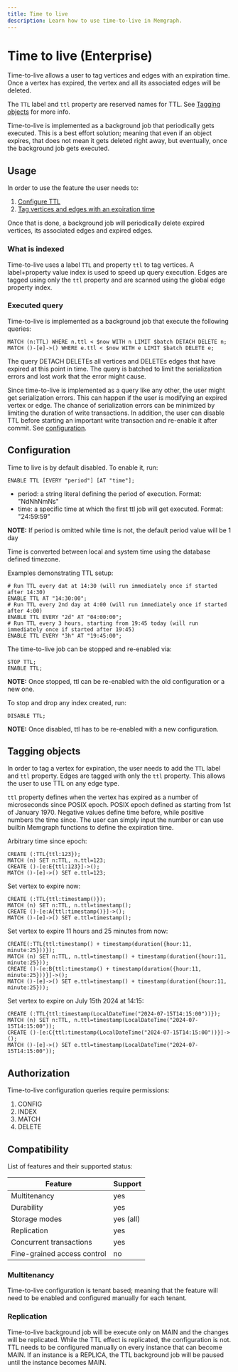 ```yaml
---
title: Time to live
description: Learn how to use time-to-live in Memgraph.
---
```



# Time to live (Enterprise)

Time-to-live allows a user to tag vertices and edges with an expiration time. Once a vertex has expired, the vertex and all its associated edges will be deleted.

<Callout type="warning">

The `TTL` label and `ttl` property are reserved names for TTL. See [Tagging objects](#tagging-objects) for more info.

</Callout>

<Callout type="info">

Time-to-live is implemented as a background job that periodically gets executed.
This is a best effort solution; meaning that even if an object expires, that does not mean it gets deleted right away, but eventually, once the background job gets executed.

</Callout>

## Usage

In order to use the feature the user needs to:
1. [Configure TTL](#configuration)
2. [Tag vertices and edges with an expiration time](#tagging-objects)

Once that is done, a background job will periodically delete expired vertices, its associated edges and expired edges.

### What is indexed

Time-to-live uses a label `TTL` and property `ttl` to tag vertices. A label+property value index is used to speed up query execution.
Edges are tagged using only the `ttl` property and are scanned using the global edge property index.

### Executed query

Time-to-live is implemented as a background job that execute the following queries:

```cypher
MATCH (n:TTL) WHERE n.ttl < $now WITH n LIMIT $batch DETACH DELETE n;
MATCH ()-[e]->() WHERE e.ttl < $now WITH e LIMIT $batch DELETE e;
```

The query DETACH DELETEs all vertices and DELETEs edges that have expired at this point in time.
The query is batched to limit the serialization errors and lost work that the error might cause.

<Callout type="warning">

Since time-to-live is implemented as a query like any other, the user might get serialization errors.
This can happen if the user is modifying an expired vertex or edge.
The chance of serialization errors can be minimized by limiting the duration of write transactions.
In addition, the user can disable TTL before starting an important write transaction and re-enable it after commit. See [configuration](#configuration).

</Callout>

## Configuration

Time to live is by default disabled. To enable it, run:

```cypher
ENABLE TTL [EVERY "period"] [AT "time"];
```

 * period: a string literal defining the period of execution. Format: "NdNhNmNs"
 * time: a specific time at which the first ttl job will get executed. Format: "24:59:59"

**NOTE:** If period is omitted while time is not, the default period value will be 1 day

<Callout type="info">

Time is converted between local and system time using the database defined timezone.

</Callout>

Examples demonstrating TTL setup:

```cypher
# Run TTL every dat at 14:30 (will run immediately once if started after 14:30)
ENABLE TTL AT "14:30:00";
# Run TTL every 2nd day at 4:00 (will run immediately once if started after 4:00)
ENABLE TTL EVERY "2d" AT "04:00:00";
# Run TTL every 3 hours, starting from 19:45 today (will run immediately once if started after 19:45)
ENABLE TTL EVERY "3h" AT "19:45:00";
```

The time-to-live job can be stopped and re-enabled via:

```cypher
STOP TTL;
ENABLE TTL;
```

**NOTE:** Once stopped, ttl can be re-enabled with the old configuration or a new one.

To stop and drop any index created, run:

```cypher
DISABLE TTL;
```

**NOTE:** Once disabled, ttl has to be re-enabled with a new configuration.

## Tagging objects

In order to tag a vertex for expiration, the user needs to add the `TTL` label and `ttl` property.
Edges are tagged with only the `ttl` property. This allows the user to use TTL on any edge type.

`ttl` property defines when the vertex has expired as a number of microseconds since POSIX epoch.
POSIX epoch defined as starting from 1st of January 1970. Negative values define time before, while positive numbers the time since.
The user can simply input the number or can use builtin Memgraph functions to define the expiration time.

Arbitrary time since epoch:
```cypher
CREATE (:TTL{ttl:123});
MATCH (n) SET n:TTL, n.ttl=123;
CREATE ()-[e:E{ttl:123}]->();
MATCH ()-[e]->() SET e.ttl=123;
```

Set vertex to expire now:
```cypher
CREATE (:TTL{ttl:timestamp()});
MATCH (n) SET n:TTL, n.ttl=timestamp();
CREATE ()-[e:A{ttl:timestamp()}]->();
MATCH ()-[e]->() SET e.ttl=timestamp();
```

Set vertex to expire 11 hours and 25 minutes from now:
```cypher
CREATE(:TTL{ttl:timestamp() + timestamp(duration({hour:11, minute:25}))});
MATCH (n) SET n:TTL, n.ttl=timestamp() + timestamp(duration({hour:11, minute:25}));
CREATE ()-[e:B{ttl:timestamp() + timestamp(duration({hour:11, minute:25}))}]->();
MATCH ()-[e]->() SET e.ttl=timestamp() + timestamp(duration({hour:11, minute:25}));
```

Set vertex to expire on July 15th 2024 at 14:15:
```cypher
CREATE (:TTL{ttl:timestamp(LocalDateTime("2024-07-15T14:15:00"))});
MATCH (n) SET n:TTL, n.ttl=timestamp(LocalDateTime("2024-07-15T14:15:00"));
CREATE ()-[e:C{ttl:timestamp(LocalDateTime("2024-07-15T14:15:00"))}]->();
MATCH ()-[e]->() SET e.ttl=timestamp(LocalDateTime("2024-07-15T14:15:00"));
```

## Authorization

Time-to-live configuration queries require permissions:
1. CONFIG
2. INDEX
3. MATCH
4. DELETE

## Compatibility

List of features and their supported status:

| Feature                     | Support   |
|-----------------------------|-----------|
| Multitenancy                | yes       |
| Durability                  | yes       |
| Storage modes               | yes (all) |
| Replication                 | yes       |
| Concurrent transactions     | yes       |
| Fine-grained access control | no        |

### Multitenancy

Time-to-live configuration is tenant based; meaning that the feature will need to be enabled and configured manually for each tenant.

### Replication

Time-to-live background job will be execute only on MAIN and the changes will be replicated.
While the TTL effect is replicated, the configuration is not. TTL needs to be configured manually on every instance that can become MAIN.
If an instance is a REPLICA, the TTL background job will be paused until the instance becomes MAIN.
